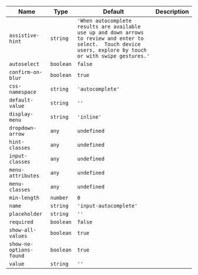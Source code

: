 
  | Name | Type | Default | Description |
| --- | --- | --- | --- |
| `assistive-hint` | `string` | `'When autocomplete results are available use up and down arrows to review and enter to select.  Touch device users, explore by touch or with swipe gestures.'` |  |
| `autoselect` | `boolean` | `false` |  |
| `confirm-on-blur` | `boolean` | `true` |  |
| `css-namespace` | `string` | `'autocomplete'` |  |
| `default-value` | `string` | `''` |  |
| `display-menu` | `string` | `'inline'` |  |
| `dropdown-arrow` | `any` | `undefined` |  |
| `hint-classes` | `any` | `undefined` |  |
| `input-classes` | `any` | `undefined` |  |
| `menu-attributes` | `any` | `undefined` |  |
| `menu-classes` | `any` | `undefined` |  |
| `min-length` | `number` | `0` |  |
| `name` | `string` | `'input-autocomplete'` |  |
| `placeholder` | `string` | `''` |  |
| `required` | `boolean` | `false` |  |
| `show-all-values` | `boolean` | `true` |  |
| `show-no-options-found` | `boolean` | `true` |  |
| `value` | `string` | `''` |  |

